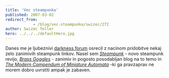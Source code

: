 ```yaml
---
title: 'Vec steampunka'
published: 2007-03-02
redirect_from: 
            - /blog/vec-steampunka/swizec/272
author: Swizec Teller
hero: ../../../defaultHero.jpg
---
```

Danes me je ljubeznivi [darkness forum](http://forum.darkness.com/index.php) osrecil z nacinom pridobitve nekaj zelo zanimivih steampunk linkov. Nasel sem [_Steampunk_](http://forum.darkness.com/index.php) - novo steampunk revijo, [_Brass Goggles_](http://www.brassgoggles.co.uk/brassgoggles/) - zanimiv in pogosto posodabljan blog na to temo in _[The Modern Compendum of Miniature Automata](http://www.lycettebros.com/automata/index.html)_ -ki ga pravzaprav ne morem dobro uvrstiti ampak je zabaven.